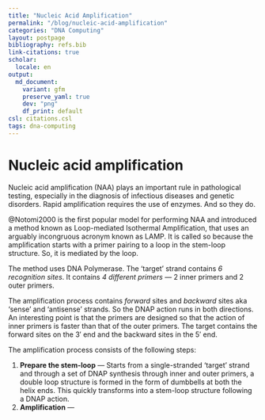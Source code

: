 ```yaml
---
title: "Nucleic Acid Amplification"
permalink: "/blog/nucleic-acid-amplification"
categories: "DNA Computing"
layout: postpage
bibliography: refs.bib
link-citations: true
scholar:
  locale: en
output:
  md_document:
    variant: gfm
    preserve_yaml: true
    dev: "png"
    df_print: default
csl: citations.csl
tags: dna-computing
---
```


# Nucleic acid amplification

Nucleic acid amplification (NAA) plays an important rule in pathological testing, especially in the diagnosis of infectious diseases and genetic disorders. Rapid amplification requires the use of enzymes. And so they do.

@Notomi2000 is the first popular model for performing NAA and introduced a method known as Loop-mediated Isothermal Amplification, that uses an arguably incongruous acronym known as LAMP. It is called so because the amplification starts with a primer pairing to a loop in the stem-loop structure. So, it is mediated by the loop.

The method uses DNA Polymerase. The 'target' strand contains *6 recognition sites*. It contains *4 different primers* — 2 inner primers and 2 outer primers.

The amplification process contains *forward* sites and *backward* sites aka 'sense' and 'antisense' strands. So the DNAP action runs in both directions. An interesting point is that the primers are designed so that the action of inner primers is faster than that of the outer primers. The target contains the forward sites on the $3'$ end and the backward sites in the $5'$ end.

The amplification process consists of the following steps:

1.  **Prepare the stem-loop** — Starts from a single-stranded 'target' strand and through a set of DNAP synthesis through inner and outer primers, a double loop structure is formed in the form of dumbbells at both the helix ends. This quickly transforms into a stem-loop structure following a DNAP action.
2.  **Amplification** —
